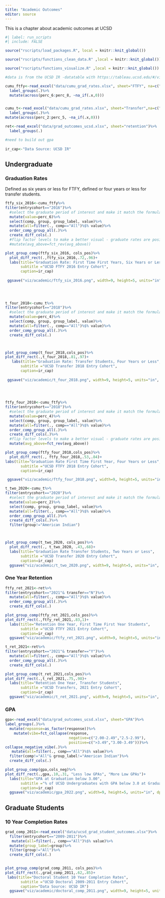 ```yaml
---
title: "Academic Outcomes"
editor: source
---
```


This is a chapter about academic outcomes at UCSD

```r
#| label: run_scripts
#| include: FALSE

source("rscripts/load_packages.R", local = knitr::knit_global())

source("rscripts/functions_clean_data.R" ,local = knitr::knit_global())

source("rscripts/functions_visualize.R" ,local = knitr::knit_global())

```

```r
#data is from the UCSD IR -datatable with https://tableau.ucsd.edu/#/views/UGGraduationandRetentionRates2022/TransferGraduationRates?:iid=1

cumu_ftfy<-read_excel("data/cumu_grad_rates.xlsx", sheet="FTFY", na=c("0.000",""))%>%
  label_groups(.)%>%
  mutate(across(perc_6:perc_8, ~na_if(.x,0)))


cumu_t<-read_excel("data/cumu_grad_rates.xlsx", sheet="Transfer",na=c("0.000",""))%>%
  label_groups(.)%>%
mutate(across(perc_2:perc_5, ~na_if(.x,0)))

ret<-read_excel("data/grad_outcomes_ucsd.xlsx", sheet="retention")%>%
  label_groups(.)

#need to build out gpa
  
ir_cap<-"Data Source: UCSD IR"
```

## Undergraduate

### Graduation Rates

Defined as six years or less for FTFY, defined or four years or less for transfer students.

```r

ftfy_six_2016<-cumu_ftfy%>%
filter(entrycohort=="2016")%>%
  #select the graduate period of interest and make it match the formula's generic column name  - value 
  mutate(value=perc_6)%>%
  select(comp, group, group_label, value)%>%
  mutate(all=filter(., comp=="All")%$% value)%>%
  order_comp_group_all(.)%>%
  create_diff_cols(.)
  #flip factor levels to make a better visual - graduate rates are positive
  #mutate(avg_above=fct_rev(avg_above))

plot_group_comp(ftfy_six_2016, cols_pos)%>%
  plot_diff_rect(.,ftfy_six_2016,.72,.96)+
  labs(title="Graduation Rate: First Time First Years, Six Years or Less",
       subtitle ="UCSD FTFY 2016 Entry Cohort",
       caption=ir_cap)
 
 ggsave("viz/academic/ftfy_six_2016.png", width=9, height=5, units="in", dpi=300)
      
  
  
```

```r
t_four_2018<-cumu_t%>%
filter(entrycohort=="2018")%>%
  #select the graduate period of interest and make it match the formula's generic column name  - value 
  mutate(value=perc_4)%>%
  select(comp, group, group_label, value)%>%
  mutate(all=filter(., comp=="All")%$% value)%>%
  order_comp_group_all(.)%>%
  create_diff_cols(.)



plot_group_comp(t_four_2018,cols_pos)%>%
plot_diff_rect(.,t_four_2018,.81,.97)+
   labs(title="Graduation Rate: Transfer Students, Four Years or Less",
       subtitle ="UCSD Transfer 2018 Entry Cohort",
       caption=ir_cap)
 
 ggsave("viz/academic/t_four_2018.png", width=9, height=5, units="in", dpi=300)
      
  
 

```

```r
ftfy_four_2018<-cumu_ftfy%>%
filter(entrycohort=="2018")%>%
  #select the graduate period of interest and make it match the formula's generic column name  - value 
  mutate(value=perc_4)%>%
  select(comp, group, group_label, value)%>%
  mutate(all=filter(., comp=="All")%$% value)%>%
  order_comp_group_all(.)%>%
  create_diff_cols(.)%>%
  #flip factor levels to make a better visual - graduate rates are positive
  mutate(avg_above=fct_rev(avg_above))

plot_group_comp(ftfy_four_2018,cols_pos)%>%
  plot_diff_rect(., ftfy_four_2018,.53,.84)+
labs(title="Graduation Rate First Time First Year, Four Years or Less",
       subtitle ="UCSD FTFY 2018 Entry Cohort",
       caption=ir_cap)

 ggsave("viz/academic/ftfy_four_2018.png", width=9, height=5, units="in", dpi=300)
```

```r

t_two_2020<-cumu_t%>%
filter(entrycohort=="2020")%>%
  #select the graduate period of interest and make it match the formula's generic column name  - value 
  mutate(value=perc_2)%>%
  select(comp, group, group_label, value)%>%
  mutate(all=filter(., comp=="All")%$% value)%>%
  order_comp_group_all(.)%>%
  create_diff_cols(.)%>%
  filter(group!="American Indian")



plot_group_comp(t_two_2020, cols_pos)%>%
  plot_diff_rect(., t_two_2020, .43,.68)+
  labs(title="Graduation Rate Transfer Students, Two Years or Less",
       subtitle ="UCSD Transfer 2020 Entry Cohort",
       caption=ir_cap)
  ggsave("viz/academic/t_two_2020.png", width=9, height=5, units="in", dpi=300)
```

### One Year Retention

```r
ftfy_ret_2021<-ret%>%
filter(entrycohort=="2021"& transfer=="N")%>%
  mutate(all=filter(., comp=="All")%$% value)%>%
  order_comp_group_all(.)%>%
  create_diff_cols(.)

plot_group_comp(ftfy_ret_2021,cols_pos)%>%
plot_diff_rect(.,ftfy_ret_2021,.83,1)+
  labs(title="Retention One Year, First Time First Year Students",
       subtitle ="UCSD FTFY 2021 Entry Cohort",
       caption=ir_cap)
  ggsave("viz/academic/ftfy_ret_2021.png", width=9, height=5, units="in", dpi=300)
```

```r
t_ret_2021<-ret%>%
filter(entrycohort=="2021"& transfer=="Y")%>%
  mutate(all=filter(., comp=="All")%$% value)%>%
  order_comp_group_all(.)%>%
  create_diff_cols(.)

plot_group_comp(t_ret_2021,cols_pos)%>%
plot_diff_rect(.,t_ret_2021,.75,.98)+
  labs(title="Retention One Year, Transfer Students",
       subtitle ="UCSD Transfers, 2021 Entry Cohort",
       caption=ir_cap)
  ggsave("viz/academic/t_ret_2021.png", width=9, height=5, units="in", dpi=300)

```

### GPA

```r
gpa<-read_excel("data/grad_outcomes_ucsd.xlsx", sheet="GPA")%>%
label_groups(.)%>%
  mutate(repsonse=as_factor(response))%>%
    mutate(vibe=fct_collapse(response,
                             negative=c("2.00-2.49","2.5-2.99"),
                             positive=c(">3.49","3.00-3.49")))%>%
collapse_negative_vibe(.)%>%
   mutate(all=filter(., comp=="All")%$% value)%>%
  filter(comp!="All"& group_label!="American Indian")%>%
  create_diff_cols(.)

plot_group_comp(gpa,cols_neg)%>%
plot_diff_rect(.,gpa,.10,.31, "Less low GPAs", "More Low GPAs")+
  labs(title="GPA at Graduation below 3.00",
       subtitle ="% of UCSD Undergraduates with GPA below 3.0 at Graduation",
       caption=ir_cap)
  ggsave("viz/academic/gpa_2022.png", width=9, height=5, units="in", dpi=300)

```

## Graduate Students

### 10 Year Completion Rates

```r
grad_comp_2011<-read_excel("data/ucsd_grad_student_outcomes.xlsx")%>%
  filter(entrycohort=="2009-2011")%>%
   mutate(all=filter(., comp=="All")%$% value)%>%
  mutate(group_label=group)%>%
  filter(group!="All")%>%
  create_diff_cols(.)
  

plot_group_comp(grad_comp_2011, cols_pos)%>%
plot_diff_rect(.,grad_comp_2011,.62,.85)+
 labs(title="Doctoral Student 10 Year Completion Rates",
       subtitle ="UCSD Doctoral 2009-2011 Entry Cohort",
       caption="Data Source: UCSD IR")
  ggsave("viz/academic/doctoral_comp_2011.png", width=9, height=5, units="in", dpi=300)

```
